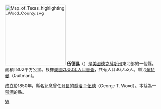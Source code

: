 {{noteTA
|T=zh-hans:伍德县 (得克萨斯州);zh-hk:伍德縣 (德克薩斯州);zh-tw:伍德郡 (德克薩斯州);
|1=zh-hans:县;zh-hk:縣;zh-tw:郡;
}}

{{Otheruses|伍德縣|subject=美國德克薩斯州的一個縣|other=同名的縣}}
[[File:Map_of_Texas_highlighting_Wood_County.svg|200px]]
'''伍德县'''（{{lang-en|Wood County}}）是[[美國|美國]][[德克薩斯州|德克薩斯州]]東北部的一個縣。面積1,802平方公里。根據[[美國2000年人口普查|美國2000年人口普查]]，共有人口36,752人。縣治[[奎特曼_(德克薩斯州)|奎特曼]]（Quitman）。

成立於1850年，縣名紀念曾任[[德克薩斯州州長|州長]]的[[喬治·T·伍德|喬治·T·伍德]]（George T. Wood）。本縣為一[[禁酒|禁酒]]的縣。
{{texas-stub}}
{{Texas}}
[[Category:得克萨斯州行政区划|W]]